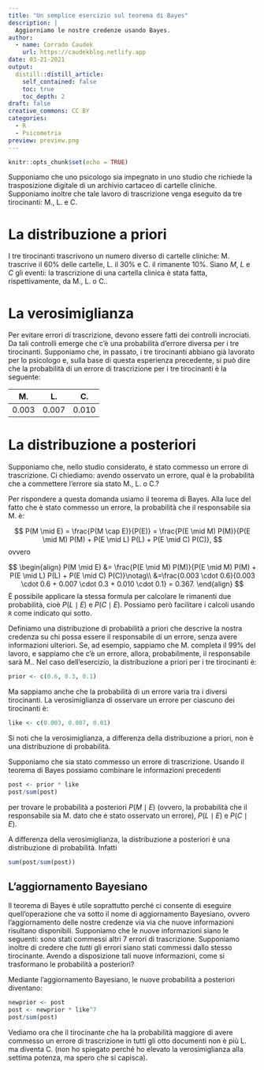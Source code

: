 ```yaml
---
title: "Un semplice esercizio sul teorema di Bayes"
description: |
  Aggiorniamo le nostre credenze usando Bayes.
author:
  - name: Corrado Caudek
    url: https://caudekblog.netlify.app
date: 03-21-2021
output:
  distill::distill_article:
    self_contained: false
    toc: true
    toc_depth: 2
draft: false
creative_commons: CC BY
categories:
  - R
  - Psicometria
preview: preview.png
---
```



```r
knitr::opts_chunk$set(echo = TRUE)
```


Supponiamo che uno psicologo sia impegnato in uno studio che richiede la trasposizione digitale di un archivio cartaceo di cartelle cliniche. Supponiamo inoltre che tale lavoro di trascrizione venga eseguito da tre tirocinanti: M., L. e C. 

# La distribuzione a priori

I tre tirocinanti trascrivono un numero diverso di cartelle cliniche: M. trascrive il 60% delle cartelle, L. il 30% e C. il rimanente 10%. Siano $M$, $L$ e $C$ gli eventi: la trascrizione di una cartella clinica è stata fatta, rispettivamente, da  M., L. o C..


# La verosimiglianza 

Per evitare errori di trascrizione, devono essere fatti dei controlli incrociati. Da tali controlli emerge che c'è una probabilità d'errore diversa per i tre tirocinanti. Supponiamo che, in passato, i tre tirocinanti abbiano già lavorato per lo psicologo e, sulla base di questa esperienza precedente, si può dire che la probabilità di un errore di trascrizione per i tre tirocinanti è la seguente:

| M. | L. | C. |
|--|----|----|
|0.003| 0.007 | 0.010 |


# La distribuzione a posteriori

Supponiamo che, nello studio considerato, è stato commesso un errore di trascrizione. Ci chiediamo: avendo osservato un errore, qual è la probabilità che a commettere l'errore sia stato M., L. o C.?

Per rispondere a questa domanda usiamo il teorema di Bayes. Alla luce del fatto che è stato commesso un errore, la probabilità che il responsabile sia M. è:

$$
P(M \mid E) = \frac{P(M \cap E)}{P(E)} = \frac{P(E \mid M) P(M)}{P(E \mid M) P(M) + P(E \mid L) P(L) + P(E \mid C) P(C)},
$$
ovvero

$$
\begin{align}
P(M \mid E) &= \frac{P(E \mid M) P(M)}{P(E \mid M) P(M) + P(E \mid L) P(L) + P(E \mid C) P(C)}\notag\\
&=\frac{0.003 \cdot 0.6}{0.003 \cdot 0.6 + 0.007 \cdot 0.3 + 0.010 \cdot 0.1} = 0.367.
\end{align}
$$
È possibile applicare la stessa formula per calcolare le rimanenti due probabilità, cioè $P(L \mid E)$ e $P(C \mid E)$. Possiamo però facilitare i calcoli usando `R` come indicato qui sotto. 

Definiamo una distribuzione di probabilità a priori che descrive la nostra credenza su chi possa essere il responsabile di un errore, senza avere informazioni ulteriori.  Se, ad esempio, sappiamo che M. completa il 99% del lavoro, e sappiamo che c'è un errore, allora, probabilmente, il responsabile sarà M.. Nel caso dell'esercizio, la distribuzione a priori per i tre tirocinanti è:

```r
prior <- c(0.6, 0.3, 0.1)
```

Ma sappiamo anche che la probabilità di un errore varia tra i diversi tirocinanti.  La verosimiglianza di osservare un errore per ciascuno dei tirocinanti è:

```r
like <- c(0.003, 0.007, 0.01)
```

Si noti che la verosimiglianza, a differenza della distribuzione a priori, non è una distribuzione di probabilità.

Supponiamo che sia stato commesso un errore di trascrizione. Usando il teorema di Bayes possiamo combinare le informazioni  precedenti 

```r
post <- prior * like
post/sum(post)
```

per trovare le probabilità a posteriori $P(M \mid E)$ (ovvero, la probabilità che il responsabile sia M. dato che è stato osservato un errore), $P(L \mid E)$ e $P(C \mid E)$.

A differenza della verosimiglianza, la distribuzione a posteriori è una distribuzione di probabilità. Infatti

```r
sum(post/sum(post))
```

## L'aggiornamento Bayesiano

Il teorema di Bayes è utile soprattutto perché ci consente di eseguire quell'operazione che va sotto il nome di aggiornamento Bayesiano, ovvero l'aggiornamento delle nostre credenze via via che nuove informazioni risultano disponibili.
Supponiamo che le nuove informazioni siano le seguenti: sono stati commessi altri 7 errori di trascrizione. Supponiamo inoltre di credere che _tutti_ gli errori siano stati commessi dallo stesso tirocinante. Avendo a disposizione tali nuove informazioni, come si trasformano le probabilità a posteriori?

Mediante l'aggiornamento Bayesiano, le nuove probabilità a posteriori diventano:

```r
newprior <- post
post <- newprior * like^7 
post/sum(post)
```

Vediamo ora che il tirocinante che ha la probabilità maggiore di avere commesso un errore di trascrizione in tutti gli otto documenti non è più L. ma diventa C. (non ho spiegato perché ho elevato la verosimiglianza alla settima potenza, ma spero che si capisca).






